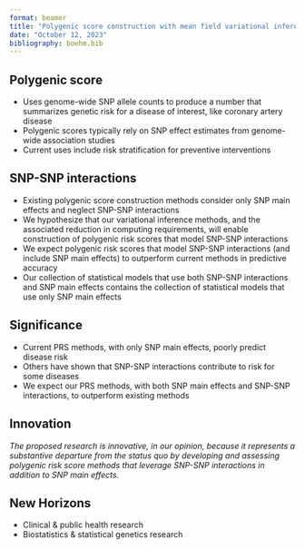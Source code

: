 ```yaml
---
format: beamer
title: "Polygenic score construction with mean field variational inference to model SNP-SNP interactions"
date: "October 12, 2023"
bibliography: boehm.bib
---
```




## Polygenic score

- Uses genome-wide SNP allele counts to produce a number that summarizes genetic risk for a disease of interest, like coronary artery disease  
- Polygenic scores typically rely on SNP effect estimates from genome-wide association studies  
- Current uses include risk stratification for preventive interventions  



## SNP-SNP interactions

- Existing polygenic score construction methods consider only SNP main effects and neglect SNP-SNP
interactions  
- We hypothesize that our variational inference methods, and the associated reduction in computing requirements, will enable construction of polygenic risk scores that model SNP-SNP interactions
- We expect polygenic risk scores that model SNP-SNP interactions (and include SNP main effects) to outperform current methods in predictive accuracy
- Our collection of statistical models that use both SNP-SNP interactions and SNP main effects contains the collection of statistical models that use only SNP main effects

## Significance

- Current PRS methods, with only SNP main effects, poorly predict disease risk
- Others have shown that SNP-SNP interactions contribute to risk for some diseases
- We expect our PRS methods, with both SNP main effects and SNP-SNP interactions, to outperform existing methods  

## Innovation

*The proposed research is innovative, in our opinion, because it represents a 
substantive departure from the status quo by developing and assessing polygenic risk score methods that leverage SNP-SNP interactions in addition to SNP main effects.*


## New Horizons

- Clinical & public health research
- Biostatistics & statistical genetics research


